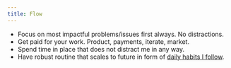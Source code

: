```yaml
---
title: Flow
---
```


- Focus on most impactful problems/issues first always. No distractions.
- Get paid for your work. Product, payments, iterate, market.
- Spend time in place that does not distract me in any way.
- Have robust routine that scales to future in form of [daily habits I follow](/habits).
